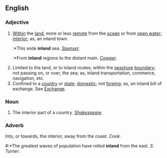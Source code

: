 ==English==

===Adjective===
#[[Within]] the [[land]]; more or less [[remote]] from the [[ocean]] or from [[open water]]; [[interior]]; as, an inland town. 
#:*This wide '''inland''' sea. ''[[Spenser]]''.
#:*From '''inland''' regions to the distant main. ''[[Cowper]]''.
#Limited to the land, or to inland routes; within the [[seashore]] [[boundary]]; not passing on, or over, the sea; as, inland transportation, commerce, navigation, etc.
#Confined to a [[country]] or [[state]]; [[domestic]]; not [[foreing]]; as, an inland bill of exchange. See [[Exchange]].

===Noun===
#The interior part of a country. ''[[Shakespeare (source)|Shakespeare]]''

===Adverb===
Into, or towards, the interior, away from the coast. ''Cook''.
#:*The greatest waves of population have rolled '''inland''' from the east. ''S. Turner''.